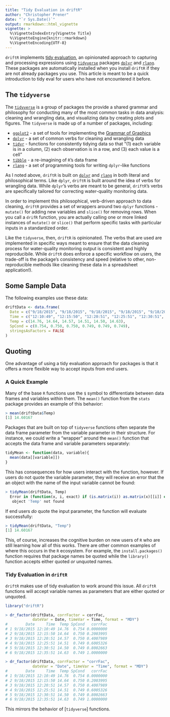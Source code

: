 ```yaml
---
title: "Tidy Evaluation in driftR"
author: "Christopher Prener"
date: "`r Sys.Date()`"
output: rmarkdown::html_vignette
vignette: >
  %\VignetteIndexEntry{Vignette Title}
  %\VignetteEngine{knitr::rmarkdown}
  %\VignetteEncoding{UTF-8}
---
```


`driftR` implements [tidy evaluation](http://rlang.tidyverse.org/articles/tidy-evaluation.html), an opinionated approach to capturing and processing expressions using [`tidyverse`](https://www.tidyverse.org) packages [`dplyr`](http://dplyr.tidyverse.org) and [`rlang`](http://rlang.tidyverse.org). These packages are automatically installed when you install `driftR` if they are not already packages you use. This article is meant to be a quick introduction to tidy eval for users who have not encountered it before.

## The `tidyverse`
The [`tidyverse`](https://www.tidyverse.org) is a group of packages the provide a shared grammar and philosophy for conducting many of the most common tasks in data analysis: cleaning and wrangling data, and visualizing data by creating plots and figures. The `tidyverse` is made up of a number of packages, including:

* [`ggplot2`](http://ggplot2.tidyverse.org) - a set of tools for implementing the [Grammar of Graphics](http://vita.had.co.nz/papers/layered-grammar.pdf)
* [`dplyr`](http://dplyr.tidyverse.org) - a set of common verbs for cleaning and wrangling data
* [`tidyr`](http://tidyr.tidyverse.org) - functions for consistently tidying data so that "(1) each variable is in a column, (2) each observation is in a row, and (3) each value is a cell"
* [`tibble`](http://tibble.tidyverse.org) - a re-imagining of `R`'s data frame
* [`rlang`](http://rlang.tidyverse.org) - a set of programming tools for writing `dplyr`-like functions

As I noted above, `driftR` is built on [`dplyr`](http://dplyr.tidyverse.org) and [`rlang`](http://rlang.tidyverse.org) in both literal and philosophical terms. Like `dplyr`, `driftR` is built around the idea of verbs for wrangling data. While `dplyr`'s verbs are meant to be general, `driftR`'s verbs are specifically tailored for correcting water-quality monitoring data. 

In order to implement this philosophical, verb-driven approach to data cleaning, `driftR` provides a set of wrappers around two `dplyr` functions - `mutate()` for adding new variables and `slice()` for removing rows. When you call a `drifR` function, you are actually calling one or more linked instances of `mutate()` or `slice()` that perform specific tasks with particular inputs in a standardized order. 

Like the `tidyverse`, then, `driftR` is opinionated. The verbs that are used are implemented in specific ways meant to ensure that the data cleaning process for water-quality monitoring output is consistent and highly reproducibile. While `driftR` does enforce a specific workflow on users, the trade-off is the package's consistency and speed (relative to other, non-reproducible methods like cleaning these data in a spreadsheet application!).

## Some Sample Data
The following examples use these data:

```r
driftData <- data.frame(
  Date = c("9/18/2015", "9/18/2015", "9/18/2015", "9/18/2015", "9/18/2015", "9/18/2015"),
  Time = c("12:10:49", "12:15:50", "12:20:51", "12:25:51", "12:30:51", "12:35:51"),
  Temp = c(14.76, 14.64, 14.57, 14.51, 14.50, 14.63),
  SpCond = c(0.754, 0.750, 0.750, 0.749, 0.749, 0.749),
  stringsAsFactors = FALSE
)
```

## Quoting

One advantage of using a tidy evaluation approach for packages is that it offers a more flexible way to accept inputs from end users.

### A Quick Example

Many of the base `R` functions use the `$` symbol to differentiate between data frames and variables within them. The `mean()` function from the `stats` package provides an example of this behavior:

```r
> mean(driftData$Temp)
[1] 14.60167
```

Packages that are built on top of `tidyverse` functions often separate the data frame parameter from the variable parameter in their structure. For instance, we could write a "wrapper" around the `mean()` function that accepts the data frame and variable parameters separately:

```r
tidyMean <- function(data, variable){
  mean(data[[variable]])
}
```

This has consequences for how users interact with the function, however. If users do not quote the variable parameter, they will receive an error that the an object with the name of the input variable cannot be found:

```r
> tidyMean(driftData, Temp)
  Error in (function(x, i, exact) if (is.matrix(i)) as.matrix(x)[[i]] else .subset2(x,  : 
   object 'Temp' not found 
```

If end users *do* quote the input parameter, the function will evaluate successfully:

```r
> tidyMean(driftData, "Temp")
[1] 14.60167
```

This, of course, increases the cognitive burden on new users of `R` who are still learning how all of this works. There are other common examples of where this occurs in the `R` ecosystem. For example, the `install.packages()` function requires that package names be quoted while the `library()` function accepts either quoted *or* unquoted names.

### Tidy Evaluation in `driftR`
`driftR` makes use of tidy evaluation to work around this issue. All `driftR` functions will accept variable names as parameters that are either quoted *or* unquoted.

```r
library("driftR")

> dr_factor(driftData, corrFactor = corrFac, 
            dateVar = Date, timeVar = Time, format = "MDY")
#        Date     Time  Temp SpCond   corrFac
# 1 9/18/2015 12:10:49 14.76  0.754 0.0000000
# 2 9/18/2015 12:15:50 14.64  0.750 0.2003995
# 3 9/18/2015 12:20:51 14.57  0.750 0.4007989
# 4 9/18/2015 12:25:51 14.51  0.749 0.6005326
# 5 9/18/2015 12:30:51 14.50  0.749 0.8002663
# 6 9/18/2015 12:35:51 14.63  0.749 1.0000000

> dr_factor(driftData, corrFactor = "corrFac", 
            dateVar = "Date", timeVar = "Time", format = "MDY")
#        Date     Time  Temp SpCond   corrFac
# 1 9/18/2015 12:10:49 14.76  0.754 0.0000000
# 2 9/18/2015 12:15:50 14.64  0.750 0.2003995
# 3 9/18/2015 12:20:51 14.57  0.750 0.4007989
# 4 9/18/2015 12:25:51 14.51  0.749 0.6005326
# 5 9/18/2015 12:30:51 14.50  0.749 0.8002663
# 6 9/18/2015 12:35:51 14.63  0.749 1.0000000
```

This mirrors the behavior of [`tidyverse`] functions.
